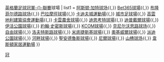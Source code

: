 {{Navbox
| name  = 英冠球場
| title = 2021/22年{{,}} [[英格蘭足球冠軍聯賽|英格蘭足球冠軍-{}-聯賽]]球場
| list1 = [[阿斯顿·加特球场]]{{,}} [[Bet365球場]]{{,}} [[布隆菲尔德路球场]]{{,}} [[布拉莫巷体育场|巴拉摩徑球場]]{{,}} [[卡迪夫城運動場]]{{,}} [[城市足球場]]{{,}} [[高雲地利建築協會運動場]]{{,}} [[卡雲農舍球場]]{{,}} [[迪恩考特球場]]{{,}} [[迪普戴爾球場]]{{,}} [[伊活公園球場]]{{,}} [[約翰·史密斯球場]]{{,}} [[KCOM球場]]{{,}} [[克尼尔沃思路球场]]{{,}} [[自由球場]]{{,}} [[洛夫特斯路球場]]{{,}} [[米底捷斯基球場]]{{,}} [[奥基威尔球场|奧基威爾球場]]{{,}} [[普莱德公园球场|派迪公園球場]]{{,}} [[河畔球場]]{{,}} [[聖安德魯斯球場]]{{,}} [[尼尔球场|尼爾球場]]{{,}} [[山楂球场]]{{,}} [[韋斯頓家居運動場]]
}}<noinclude>
[[Category:英格蘭足球聯賽模板|冠]]
</noinclude>